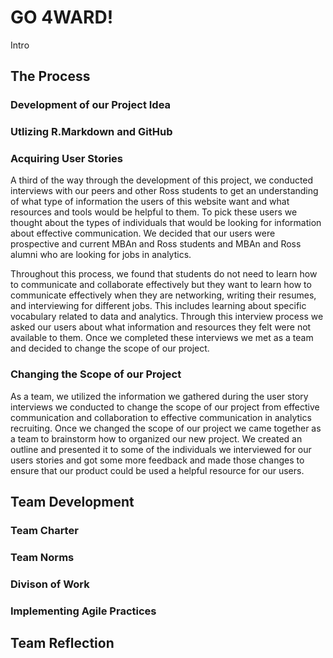 # GO 4WARD!

Intro 

## The Process 
### Development of our Project Idea 
### Utlizing R.Markdown and GitHub 
### Acquiring User Stories 
 A third of the way through the development of this project, we conducted interviews with our peers and other Ross students to get an understanding of what type of information the users of this website want and what resources and tools would be helpful to them. To pick these users we thought about the types of individuals that would be looking for information about effective communication. We decided that our users were prospective and current MBAn and Ross students and MBAn and Ross alumni who are looking for jobs in analytics. 
 
Throughout this process, we found that students do not need to learn how to communicate and collaborate effectively but they want to learn how to communicate effectively when they are networking, writing their resumes, and interviewing for different jobs. This includes learning about specific vocabulary related to data and analytics. Through this interview process we asked our users about what information and resources they felt were not available to them. Once we completed these interviews we met as a team and decided to change the scope of our project. 

### Changing the Scope of our Project 

As a team, we utilized the information we gathered during the user story interviews we conducted to change the scope of our project from effective communication and collaboration to effective communication in analytics recruiting. Once we changed the scope of our project we came together as a team to brainstorm how to organized our new project. We created an outline and presented it to some of the individuals we interviewed for our users stories and got some more feedback and made those changes to ensure that our product could be used a helpful resource for our users. 

## Team Development 
### Team Charter 
### Team Norms 
### Divison of Work 
### Implementing Agile Practices 


## Team Reflection 








